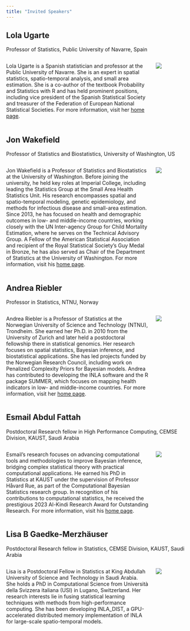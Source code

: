 ```yaml
---
title: "Invited Speakers"
---
```


## Lola Ugarte

Professor of Statistics, Public University of Navarre, Spain

::: columns
::: {.column width="80%"}

Lola Ugarte is a Spanish statistician and professor at the Public University of Navarre. She is an expert in spatial statistics, spatio-temporal analysis, and small area estimation. She is a co-author of the textbook Probability and Statistics with R and has held prominent positions, including vice president of the Spanish Statistical Society and treasurer of the Federation of European National Statistical Societies. For more information, visit her [home page](https://www.unavarra.es/personal/lugarte/indexfotoingles.htm).

:::
::: {.column width="20%"}

![](img/lola_ugarte.png)


:::
:::

## Jon Wakefield

Professor of Statistics and Biostatistics, University of Washington, US

::: columns
::: {.column width="80%"}

Jon Wakefield is a Professor of Statistics and Biostatistics at the University of Washington. Before joining the university, he held key roles at Imperial College, including leading the Statistics Group at the Small Area Health Statistics Unit. His research encompasses spatial and spatio-temporal modeling, genetic epidemiology, and methods for infectious disease and small-area estimation. Since 2013, he has focused on health and demographic outcomes in low- and middle-income countries, working closely with the UN Inter-agency Group for Child Mortality Estimation, where he serves on the Technical Advisory Group. A Fellow of the American Statistical Association and recipient of the Royal Statistical Society’s Guy Medal in Bronze, he has also served as Chair of the Department of Statistics at the University of Washington. For more information, visit his [home page](https://faculty.washington.edu/jonno/).

:::
::: {.column width="20%"}

![](img/jon_walefiled.png)


:::
:::

## Andrea Riebler

Professor in Statistics, NTNU, Norway

::: columns
::: {.column width="80%"}

Andrea Riebler is a Professor of Statistics at the Norwegian University of Science and Technology (NTNU), Trondheim. She earned her Ph.D. in 2010 from the University of Zurich and later held a postdoctoral fellowship there in statistical genomics. Her research focuses on spatial statistics, Bayesian inference, and biostatistical applications. She has led projects funded by the Norwegian Research Council, including work on Penalized Complexity Priors for Bayesian models. Andrea has contributed to developing the INLA software and the R package SUMMER, which focuses on mapping health indicators in low- and middle-income countries. For more information, visit her [home page](https://andrerie.folk.ntnu.no/).

:::
::: {.column width="20%"}

![](img/andrea_riebler.jpg)


:::
:::


## Esmail Abdul Fattah

Postdoctoral Research fellow in High Performance Computing, CEMSE Division, KAUST, Saudi Arabia

::: columns
::: {.column width="80%"}

Esmail's research focuses on advancing computational tools and methodologies to improve Bayesian inference, bridging complex statistical theory with practical computational applications. He earned his PhD in Statistics at KAUST under the supervision of Professor Håvard Rue, as part of the Computational Bayesian Statistics research group. In recognition of his contributions to computational statistics, he received the prestigious 2023 Al-Kindi Research Award for Outstanding Research. For more information, visit his [home page](https://sites.google.com/kaust.edu.sa/esmail-abdulfattah/home).

:::
::: {.column width="20%"}

![](img/Esmail_Abdul_Fattah.png)


:::
:::


## Lisa B Gaedke-Merzhäuser

Postdoctoral Research fellow in Statistics, CEMSE Division, KAUST, Saudi Arabia

::: columns
::: {.column width="80%"}

Lisa is a Postdoctoral Fellow in Statistics at King Abdullah University of Science and Technology in Saudi Arabia. She holds a PhD in Computational Science from Università della Svizzera italiana (USI) in Lugano, Switzerland. Her research interests lie in fusing statistical learning techniques with methods from high-performance computing. She has been developing INLA_DIST, a GPU-accelerated distributed memory implementation of INLA for large-scale spatio-temporal models. 


:::
::: {.column width="20%"}

![](img/lisa_bgaedke.jpg)


:::
:::


